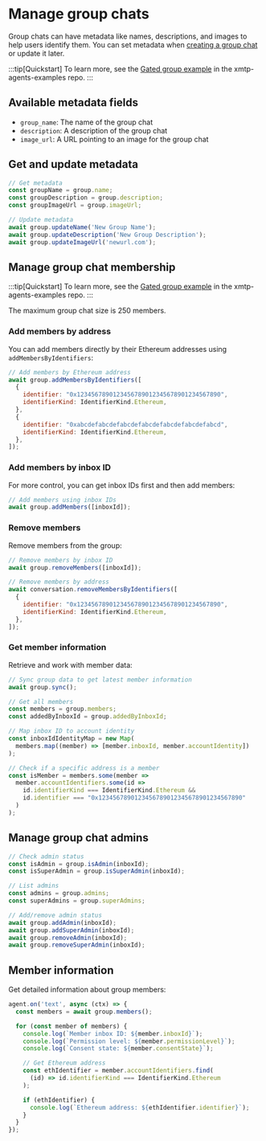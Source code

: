 # Manage group chats

Group chats can have metadata like names, descriptions, and images to help users identify them. You can set metadata when [creating a group chat](/agents/build-agents/create-conversations) or update it later.

:::tip[Quickstart]
To learn more, see the [Gated group example](https://github.com/ephemeraHQ/xmtp-agent-examples/tree/main/examples/xmtp-gated-group) in the xmtp-agents-examples repo.
:::

## Available metadata fields

- `group_name`: The name of the group chat
- `description`: A description of the group chat
- `image_url`: A URL pointing to an image for the group chat

## Get and update metadata

```js [Node]
// Get metadata
const groupName = group.name;
const groupDescription = group.description;
const groupImageUrl = group.imageUrl;

// Update metadata
await group.updateName('New Group Name');
await group.updateDescription('New Group Description');
await group.updateImageUrl('newurl.com');
```

## Manage group chat membership

:::tip[Quickstart]
To learn more, see the [Gated group example](https://github.com/ephemeraHQ/xmtp-agent-examples/tree/main/examples/xmtp-gated-group) in the xmtp-agents-examples repo.
:::

The maximum group chat size is 250 members.

### Add members by address

You can add members directly by their Ethereum addresses using `addMembersByIdentifiers`:

```js [Node]
// Add members by Ethereum address
await group.addMembersByIdentifiers([ 
  {
    identifier: "0x1234567890123456789012345678901234567890",
    identifierKind: IdentifierKind.Ethereum,
  },
  {
    identifier: "0xabcdefabcdefabcdefabcdefabcdefabcdefabcd",
    identifierKind: IdentifierKind.Ethereum,
  },
]);
```

### Add members by inbox ID

For more control, you can get inbox IDs first and then add members:

```js [Node]
// Add members using inbox IDs
await group.addMembers([inboxId]);
```

### Remove members

Remove members from the group:

```js [Node]
// Remove members by inbox ID
await group.removeMembers([inboxId]);

// Remove members by address
await conversation.removeMembersByIdentifiers([
  {
    identifier: "0x1234567890123456789012345678901234567890",
    identifierKind: IdentifierKind.Ethereum,
  },
]);
```

### Get member information

Retrieve and work with member data:

```js [Node]
// Sync group data to get latest member information
await group.sync();

// Get all members
const members = group.members;
const addedByInboxId = group.addedByInboxId;

// Map inbox ID to account identity
const inboxIdIdentityMap = new Map(
  members.map((member) => [member.inboxId, member.accountIdentity])
);

// Check if a specific address is a member
const isMember = members.some(member => 
  member.accountIdentifiers.some(id => 
    id.identifierKind === IdentifierKind.Ethereum && 
    id.identifier === "0x1234567890123456789012345678901234567890"
  )
);
```

## Manage group chat admins

```js [Node]
// Check admin status
const isAdmin = group.isAdmin(inboxId);
const isSuperAdmin = group.isSuperAdmin(inboxId);

// List admins
const admins = group.admins;
const superAdmins = group.superAdmins;

// Add/remove admin status
await group.addAdmin(inboxId);
await group.addSuperAdmin(inboxId);
await group.removeAdmin(inboxId);
await group.removeSuperAdmin(inboxId);
```

## Member information

Get detailed information about group members:

```typescript
agent.on('text', async (ctx) => {
  const members = await group.members();

  for (const member of members) {
    console.log(`Member inbox ID: ${member.inboxId}`);
    console.log(`Permission level: ${member.permissionLevel}`);
    console.log(`Consent state: ${member.consentState}`);

    // Get Ethereum address
    const ethIdentifier = member.accountIdentifiers.find(
      (id) => id.identifierKind === IdentifierKind.Ethereum
    );

    if (ethIdentifier) {
      console.log(`Ethereum address: ${ethIdentifier.identifier}`);
    }
  }
});
```
